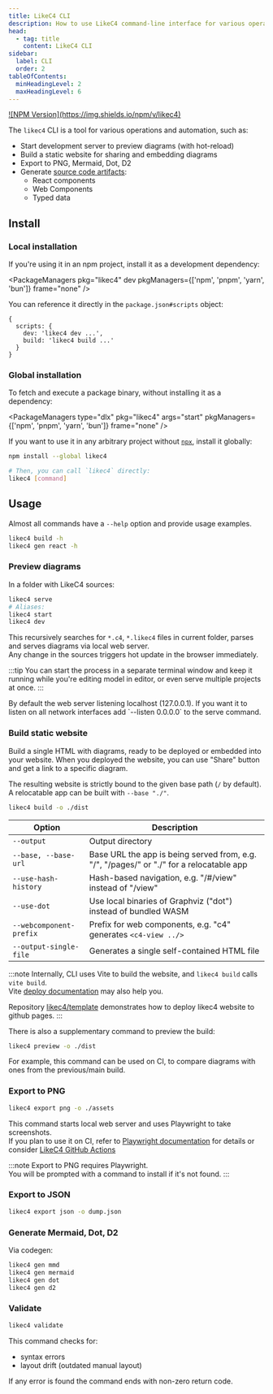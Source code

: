 ```yaml
---
title: LikeC4 CLI
description: How to use LikeC4 command-line interface for various operations and automation.
head:
  - tag: title
    content: LikeC4 CLI
sidebar:
  label: CLI
  order: 2
tableOfContents:
  minHeadingLevel: 2
  maxHeadingLevel: 6  
---
```



<p>
<a href="https://www.npmjs.com/package/likec4" target="_blank">![NPM Version](https://img.shields.io/npm/v/likec4)</a>
</p>

The `likec4` CLI is a tool for various operations and automation, such as:

- Start development server to preview diagrams (with hot-reload)
- Build a static website for sharing and embedding diagrams
- Export to PNG, Mermaid, Dot, D2
- Generate [source code artifacts](/tooling/code-generation/react/):
  - React components
  - Web Components
  - Typed data

## Install

### Local installation

If you're using it in an npm project, install it as a development dependency:

<PackageManagers
    pkg="likec4"
    dev
    pkgManagers={['npm', 'pnpm', 'yarn', 'bun']}
    frame="none"
  />

You can reference it directly in the `package.json#scripts` object:

```json5
{
  scripts: {
    dev: 'likec4 dev ...',
    build: 'likec4 build ...'
  }
}
```

### Global installation

To fetch and execute a package binary, without installing it as a dependency:

<PackageManagers
   type="dlx"
   pkg="likec4"
   args="start"
   pkgManagers={['npm', 'pnpm', 'yarn', 'bun']}
   frame="none"
   />


If you want to use it in any arbitrary project without [`npx`](https://docs.npmjs.com/cli/v10/commands/npx), install it globally:

```sh
npm install --global likec4

# Then, you can call `likec4` directly:
likec4 [command]
```                                                     

## Usage

Almost all commands have a `--help` option and provide usage examples.

```sh
likec4 build -h
likec4 gen react -h
```


### Preview diagrams

In a folder with LikeC4 sources:

```sh
likec4 serve
# Aliases:
likec4 start
likec4 dev
```

This recursively searches for `*.c4`, `*.likec4` files in current folder, parses and serves diagrams via local web server.  
Any change in the sources triggers hot update in the browser immediately.

:::tip
You can start the process in a separate terminal window and keep it running while you're editing model in editor, or even serve multiple projects at once.
:::

<Aside type="caution">
By default the web server listening localhost (127.0.0.1). If you want it to listen on all network interfaces add `--listen 0.0.0.0` to the serve command.
</Aside>

### Build static website

Build a single HTML with diagrams, ready to be deployed or embedded into your website.
When you deployed the website, you can use "Share" button and get a link to a specific diagram.

The resulting website is strictly bound to the given base path (`/` by default).
A relocatable app can be built with `--base "./"`.

```sh
likec4 build -o ./dist
```

| Option                  | Description                                                                                           |
| ----------------------- | ----------------------------------------------------------------------------------------------------- |
| `--output`              | Output directory                                                                                      |
| `--base, --base-url`    | Base URL the app is being served from, e.g. "/", "/pages/" or "./" for a relocatable app              |
| `--use-hash-history`    | Hash-based navigation, e.g. "/#/view" instead of "/view"                                              |
| `--use-dot`             | Use local binaries of Graphviz ("dot") instead of bundled WASM                                        |
| `--webcomponent-prefix` | Prefix for web components, e.g. "c4" generates `<c4-view ../>`                                        |
| `--output-single-file`  | Generates a single self-contained HTML file                                                           |

:::note
Internally, CLI uses Vite to build the website, and `likec4 build` calls `vite build`.  
Vite [deploy documentation](https://vitejs.dev/guide/static-deploy.html) may also help you.

Repository [likec4/template](https://github.com/likec4/template) demonstrates how to deploy likec4 website to github pages.
:::


There is also a supplementary command to preview the build:

```sh
likec4 preview -o ./dist
```

For example, this command can be used on CI, to compare diagrams with ones from the previous/main build.

### Export to PNG

```sh
likec4 export png -o ./assets
```

This command starts local web server and uses Playwright to take screenshots.  
If you plan to use it on CI, refer to [Playwright documentation](https://playwright.dev/docs/ci) for details
or consider [LikeC4 GitHub Actions](/tooling/github)

:::note
Export to PNG requires Playwright.  
You will be prompted with a command to install if it's not found.
:::

### Export to JSON

```sh
likec4 export json -o dump.json
```

### Generate Mermaid, Dot, D2

Via codegen:

```sh
likec4 gen mmd
likec4 gen mermaid
likec4 gen dot
likec4 gen d2
```

<LinkCard
  title="Generate components"
  description="Learn how to generate React and Web Components"
  href="/tooling/code-generation/react/"
/>

### Validate

```sh
likec4 validate
```

This command checks for:
- syntax errors 
- layout drift (outdated manual layout)

If any error is found the command ends with non-zero return code.
